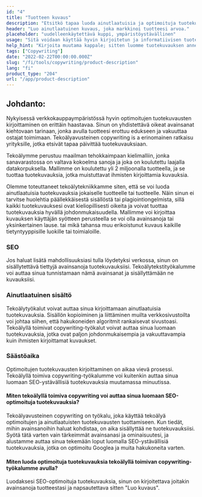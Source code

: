 ```yaml
---
id: "4"
title: "Tuotteen kuvaus"
description: "Etsitkö tapaa luoda ainutlaatuisia ja optimoituja tuotekuvauksia? Jos näin on, sinun kannattaa harkita tekoälyllä toimivan copywriting-työkalun käyttöä. Tämä työkalu käyttää tekoälyä luodakseen tuotekuvauksia, jotka on räätälöity tiettyihin avainsanoihisi."
header: "Luo ainutlaatuinen kuvaus, joka markkinoi tuotteesi arvoa."
placeholder: "uudelleenkäytettävä kuppi, ympäristöystävällinen"
usage: "Sitä voidaan käyttää hyvin kirjoitetun ja informatiivisen tuotekuvauksen luomiseen vaatteille."
help_hint: "Kirjoita muutama kappale; sitten luomme tuotekuvauksen annetusta tekstistä."
tags: ["Copywriting"]
date: "2022-02-22T00:00:00.000Z"
slug: "/fi/tools/copywriting/product-description"
lang: "fi"
product_type: "204"
url: "/app/product-description"
---
```


## Johdanto:

Nykyisessä verkkokauppaympäristössä hyvin optimoitujen tuotekuvausten kirjoittaminen on erittäin haastavaa. Sinun on yhdistettävä oikeat avainsanat kiehtovaan tarinaan, jonka avulla tuotteesi erottuu edukseen ja vakuuttaa ostajat toimimaan. Tekoälyavusteinen copywriting іѕ а erinomainen ratkaisu yrityksille, jotka etsivät tapaa päivittää tuotekuvauksiaan.

Tekoälymme perustuu maailman tehokkaimpaan kielimalliin, jonka sanavarastossa on valtava kokoelma sanoja ja joka on koulutettu laajalla datakorpuksella. Mallimme on koulutettu yli 2 miljoonalla tuotteella, ja se tuottaa tuotekuvauksia, jotka muistuttavat ihmisten kirjoittamia kuvauksia.

Olemme toteuttaneet tekoälytekniikkamme siten, että se voi luoda ainutlaatuisia tuotekuvauksia jokaiselle tuotteelle tai tuotteelle. Näin sinun ei tarvitse huolehtia päällekkäisestä sisällöstä tai plagiointiongelmista, sillä kaikki tuotekuvauksesi ovat kieliopillisesti oikeita ja voivat tuottaa tuotekuvauksia hyvällä johdonmukaisuudella. Mallimme voi kirjoittaa kuvauksen käyttäjän syötteen perusteella se voi olla avainsanoja tai yksinkertainen lause. tai mikä tahansa muu erikoistunut kuvaus kaikille tietyntyyppisille luokille tai toimialoille.

### SEO

Jos haluat lisätä mahdollisuuksiasi tulla löydetyksi verkossa, sinun on sisällytettävä tiettyjä avainsanoja tuotekuvauksiisi. Tekoälytekstityökalumme voi auttaa sinua tunnistamaan nämä avainsanat ja sisällyttämään ne kuvauksiisi.

### Ainutlaatuinen sisältö

Tekoälytyökalut voivat auttaa sinua kirjoittamaan ainutlaatuisia tuotekuvauksia. Sisällön kopioiminen ja liittäminen muilta verkkosivustoilta voi johtaa siihen, että hakukoneiden algoritmit rankaisevat sivustoasi. Tekoälyllä toimivat copywriting-työkalut voivat auttaa sinua luomaan tuotekuvauksia, jotka ovat paljon johdonmukaisempia ja vakuuttavampia kuin ihmisten kirjoittamat kuvaukset.

### Säästöaika

Optimoitujen tuotekuvausten kirjoittaminen on aikaa vievä prosessi. Tekoälyllä toimiva copywriting-työkalumme voi kuitenkin auttaa sinua luomaan SEO-ystävällisiä tuotekuvauksia muutamassa minuutissa.

#### Miten tekoälyllä toimiva copywriting voi auttaa sinua luomaan SEO-optimoituja tuotekuvauksia?

Tekoälyavusteinen copywriting on työkalu, joka käyttää tekoälyä optimoitujen ja ainutlaatuisten tuotekuvausten tuottamiseen. Kun tiedät, mihin avainsanoihin haluat kohdistaa, on aika sisällyttää ne tuotekuvauksiisi. Syötä tätä varten vain tärkeimmät avainsanasi ja ominaisuutesi, ja alustamme auttaa sinua tekemään loput luomalla SEO-ystävällisiä tuotekuvauksia, jotka on optimoitu Googlea ja muita hakukoneita varten.

#### Miten luoda optimoituja tuotekuvauksia tekoälyllä toimivan copywriting-työkalumme avulla?

Luodaksesi SEO-optimoituja tuotekuvauksia, sinun on kirjoitettava joitakin avainsanoja tuotteestasi ja napsautettava sitten "Luo kuvaus".
